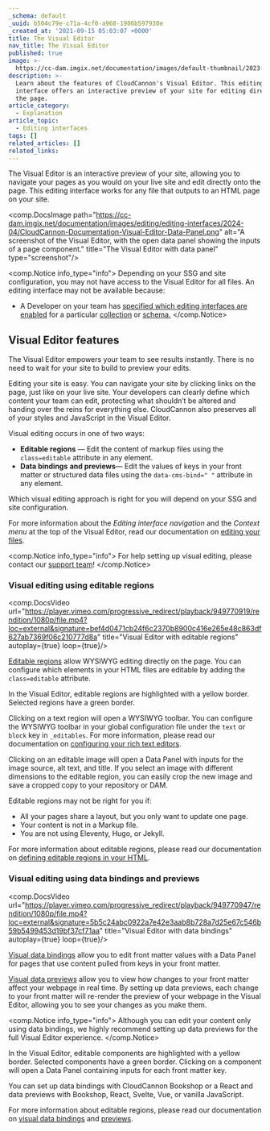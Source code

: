 ```yaml
---
_schema: default
_uuid: b504c79e-c71a-4cf0-a968-1906b597930e
_created_at: '2021-09-15 05:03:07 +0000'
title: The Visual Editor
nav_title: The Visual Editor
published: true
image: >-
  https://cc-dam.imgix.net/documentation/images/default-thumbnail/2023-Q4/CloudCannon-Documentation-Thumbnail.png
description: >-
  Learn about the features of CloudCannon's Visual Editor. This editing
  interface offers an interactive preview of your site for editing directly onto
  the page.
article_category:
  - Explanation
article_topic:
  - Editing interfaces
tags: []
related_articles: []
related_links:
---
```

The Visual Editor is an interactive preview of your site, allowing you to navigate your pages as you would on your live site and edit directly onto the page. This editing interface works for any file that outputs to an HTML page on your site.

<comp.DocsImage path="https://cc-dam.imgix.net/documentation/images/editing/editing-interfaces/2024-04/CloudCannon-Documentation-Visual-Editor-Data-Panel.png" alt="A screenshot of the Visual Editor,  with the open data panel showing the inputs of a page component." title="The Visual Editor with data panel" type="screenshot"/>

<comp.Notice info_type="info">
  Depending on your SSG and site configuration, you may not have access to the Visual Editor for all files. An editing interface may not be available because:

  * A Developer on your team has [specified which editing interfaces are enabled](/documentation/articles/set-a-default-editing-interface/) for a particular [collection](/documentation/articles/what-is-a-collection/) or [schema.](/documentation/articles/what-is-a-schema/)
</comp.Notice>

## Visual Editor features

The Visual Editor empowers your team to see results instantly. There is no need to wait for your site to build to preview your edits.

Editing your site is easy. You can navigate your site by clicking links on the page, just like on your live site. Your developers can clearly define which content your team can edit, protecting what shouldn’t be altered and handing over the reins for everything else. CloudCannon also preserves all of your styles and JavaScript in the Visual Editor.

Visual editing occurs in one of two ways:

* **Editable regions** — Edit the content of markup files using the `class=editable` attribute in any element.
* **Data bindings** **and previews**— Edit the values of keys in your front matter or structured data files using the `data-cms-bind=" "` attribute in any element.

Which visual editing approach is right for you will depend on your SSG and site configuration.

For more information about the *Editing interface navigation* and the *Context menu* at the top of the Visual Editor, read our documentation on <a href="/documentation/articles/edit-your-files" target="_blank" rel="noopener">editing your files</a>.

<comp.Notice info_type="info">
  For help setting up visual editing, please contact our [support team](/support/)!
</comp.Notice>

### Visual editing using editable regions

<comp.DocsVideo url="https://player.vimeo.com/progressive_redirect/playback/949770919/rendition/1080p/file.mp4?loc=external&signature=bef4d0471cb24f6c2370b8900c416e265e48c863df627ab7369f06c210777d8a" title="Visual Editor with editable regions" autoplay={true} loop={true}/>

[Editable regions](/documentation/articles/define-editable-regions-in-your-html/) allow WYSIWYG editing directly on the page. You can configure which elements in your HTML files are editable by adding the `class=editable` attribute.

In the Visual Editor, editable regions are highlighted with a yellow border. Selected regions have a green border.

Clicking on a text region will open a WYSIWYG toolbar. You can configure the WYSIWYG toolbar in your global configuration file under the `text` or `block` key in `_editables`. For more information, please read our documentation on [configuring your rich text editors](/documentation/articles/configure-your-rich-text-editors/).

Clicking on an editable image will open a Data Panel with inputs for the image source, alt text, and title. If you select an image with different dimensions to the editable region, you can easily crop the new image and save a cropped copy to your repository or DAM.

Editable regions may not be right for you if:

* All your pages share a layout, but you only want to update one page.
* Your content is not in a Markup file.
* You are not using Eleventy, Hugo, or Jekyll.

For more information about editable regions, please read our documentation on [defining editable regions in your HTML](/documentation/articles/define-editable-regions-in-your-html/).

### Visual editing using data bindings and previews

<comp.DocsVideo url="https://player.vimeo.com/progressive_redirect/playback/949770947/rendition/1080p/file.mp4?loc=external&signature=5b5c24abc0922a7e42e3aab8b728a7d25e67c546b59b5499453d19bf37cf71aa" title="Visual Editor with data bindings" autoplay={true} loop={true}/>

[Visual data bindings](/documentation/articles/what-are-visual-data-bindings/) allow you to edit front matter values with a Data Panel for pages that use content pulled from keys in your front matter.

[Visual data previews](/documentation/articles/what-are-visual-data-previews/) allow you to view how changes to your front matter affect your webpage in real time. By setting up data previews, each change to your front matter will re-render the preview of your webpage in the Visual Editor, allowing you to see your changes as you make them.

<comp.Notice info_type="info">
  Although you can edit your content only using data bindings, we highly recommend setting up data previews for the full Visual Editor experience.
</comp.Notice>

In the Visual Editor, editable components are highlighted with a yellow border. Selected components have a green border. Clicking on a component will open a Data Panel containing inputs for each front matter key.

You can set up data bindings with CloudCannon Bookshop or a React and data previews with Bookshop, React, Svelte, Vue, or vanilla JavaScript.

For more information about editable regions, please read our documentation on [visual data bindings](/documentation/articles/what-are-visual-data-bindings/) and [previews](/documentation/articles/what-are-visual-data-previews/).